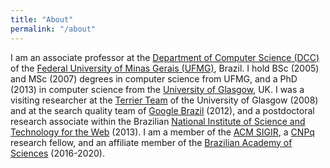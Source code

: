 ```yaml
---
title: "About"
permalink: "/about"
---
```


I am an associate professor at the [Department of Computer Science (DCC)](http://www.dcc.ufmg.br/) of the [Federal University of Minas Gerais (UFMG)](http://www.ufmg.br/), Brazil. I hold BSc (2005) and MSc (2007) degrees in computer science from UFMG, and a PhD (2013) in computer science from the [University of Glasgow](http://www.gla.ac.uk/), UK. I was a visiting researcher at the [Terrier Team](http://terrier.org/) of the University of Glasgow (2008) and at the search quality team of [Google Brazil](https://www.google.com.br/about/careers/locations/belo-horizonte/) (2012), and a postdoctoral research associate within the Brazilian [National Institute of Science and Technology for the Web](https://dcc.ufmg.br/projeto/303/) (2013). I am a member of the [ACM SIGIR](http://www.sigir.org/), a [CNPq](http://www.cnpq.br/) research fellow, and an affiliate member of the [Brazilian Academy of Sciences](http://www.abc.org.br/) (2016-2020).
